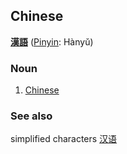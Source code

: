 ==Chinese==
'''[[漢]][[語]]''' ([[Pinyin]]: Hànyǔ)

===Noun===
# [[Chinese]]


===See also===
simplified characters
[[汉语]]